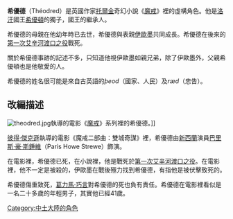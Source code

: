{{Tolkienchar |
image_character = |
character_name = 希優德 |
character_alias =  |
character_title = [[洛汗國王|洛汗國王]]的繼承人 <small>(雖然沒有明確指明)</small><br>馬克的副統帥 |
character_race = 人類 |
character_realm = [[洛汗|洛汗]] |
character_birth = [[第三紀元|第三紀元]]2978年 |
character_death = 第三紀元3019年 |
Book(s) = [[未完成的故事|未完成的故事]]|
|
}}

'''希優德'''（Théodred）是英國作家[[托爾金|托爾金]]奇幻小說《[[魔戒|魔戒]]》裡的虛構角色。他是[[洛汗|洛汗]]國王[[希優頓|希優頓]]的獨子，國王的繼承人。

希優德的母親在他幼年時已去世，希優德與表親[[伊歐墨|伊歐墨]]共同成長。希優德在後來的[[艾辛河渡口|第一次艾辛河渡口之役]]戰死。

關於希優德事跡的記述不多，只知道他視伊歐墨如親兄弟，除了伊歐墨外，父親希優頓也是他敬愛的人。

希優德的姓名很可能是來自古英語的''þeod''（國家、人民）及''ræd''（忠告）。

==改編描述==
[[File:theodred.jpg|right]]執導的電影《[[魔戒|魔戒]]》系列裡的希優德。]]

[[彼得·傑克遜|彼得·傑克遜]]執導的電影《魔戒二部曲：雙城奇謀》裡，希優德由[[新西蘭|新西蘭]]演員[[巴里斯·豪·斯錘維|巴里斯·豪·斯錘維]]（Paris Howe Strewe）飾演。

在電影裡，希優德已死，在小說裡，他是戰死於[[艾辛河渡口|第一次艾辛河渡口之役]]。在電影裡，他不一定是被殺的，伊歐墨在戰後殛力找到希優德，有指他是被伏擊致死的。

希優德傷重致死，[[葛力馬·巧言|葛力馬·巧言]]對希優德的死也負有責任。希優德在電影裡看似是一名二十多歲的年輕男子，其實他已經41歲。

[[Category:中土大陸的角色|Category:中土大陸的角色]]